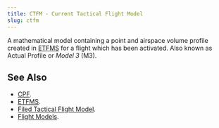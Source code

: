 ```yaml
---
title: CTFM - Current Tactical Flight Model
slug: ctfm
---
```


A mathematical model containing a point and airspace volume profile created in 
[ETFMS](etfms.qmd) for a flight which has been activated.
Also known as Actual Profile or *Model 3* (M3).


## See Also

* [CPF](cpf.qmd).
* [ETFMS](etfms.qmd).
* [Filed Tactical Flight Model](ftfm.qmd).
* [Flight Models](/definition/flight-models.qmd).

